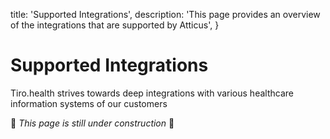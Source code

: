   title: 'Supported Integrations',
  description:
    'This page provides an overview of the integrations that are supported by Atticus',
}

# Supported Integrations

Tiro.health strives towards deep integrations with various healthcare information systems of our customers

🚧 *This page is still under construction* 🚧
